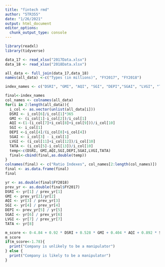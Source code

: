 ```yaml
---
title: "fintech rmd"
author: "5TR355"
date: "1/26/2021"
output: html_document
editor_options: 
  chunk_output_type: console
---
```


```r
library(readxl)
library(tidyverse)
```


```r
data_17 <- read_xlsx("2017Data.xlsx")
data_18 <- read_xlsx("2018Data.xlsx")
```


```r
all_data <- full_join(data_17,data_18) 
names(all_data) <-c("Types (in millions)", "FY2017", "FY2018")
```


```r
index_names <- c("DSRI", "GMI", "AQI", "SGI", "DEPI","SGAI", "LVGI", "TATA")

final<-index_names
col_names <- colnames(all_data)
for(i in 2:length(all_data)){
  i_col <- as.vector(unlist(all_data[i]))
  DSRI <- i_col[6]/i_col[1]*365
  GMI <- (i_col[1]-i_col[2])/i_col[1]
  AQI <-(1-(i_col[7]+i_col[8]+i_col[9]))/i_col[10]
  SGI <- i_col[1]
  DEPI <-i_col[4]/(i_col[8]+i_col[4])
  SGAI <- i_col[3] - i_col[1]
  LVGI <- (i_col[11]+i_col[12])/i_col[10]
  TATA <- (i_col[5]-i_col[13])/i_col[10]
  temp<-c(DSRI, GMI,AQI,SGI,DEPI,SGAI,LVGI,TATA)
  final<-cbind(final,as.double(temp))
}
colnames(final) <- c("Ratio Indexes", col_names[2:length(col_names)])
final <- as.data.frame(final)
final
```

```r
yr <- as.double(final$FY2018)
prev_yr <- as.double(final$FY2017)
DSRI <- yr[1] / prev_yr[1]
GMI <- prev_yr[2]/yr[2]
AQI <- yr[3] / prev_yr[3]
SGI <- yr[4] / prev_yr[4]
DEPI <- prev_yr[5] / yr[5]
SGAI <- yr[6] / prev_yr[6]
LVGI <- yr[7] / prev_yr[7]
TATA <- yr[8]

m_score <- 0-4.84 + 0.92 * DSRI + 0.528 * GMI + 0.404 * AQI + 0.892 * SGI + 0.115 * DEPI - 0.172 * SGAI + 4.679 * TATA - 0.327 * LVGI
m_score 
if(m_score<-1.78){
  print("Company is unlikely to be a manipulator")
} else {
  print("Company is likely to be a manipulator")
}
```


